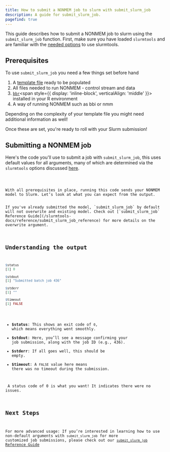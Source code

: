```yaml
---
title: How to submit a NONMEM job to slurm with submit_slurm_job
description: A guide for submit_slurm_job.
pagefind: true
---
```


This guide describes how to submit a NONMEM job to slurm using the `submit_slurm_job` function. First, make sure you have loaded `slurmtools` and are familiar with the [needed options](/slurmtools-docs/guides/getting_started) to use slurmtools.

## Prerequisites

To use `submit_slurm_job` you need a few things set before hand
<Steps>
1. A [template file](/slurmtools-docs/guides/simple_template_file) ready to be populated
2. All files needed to run NONMEM - control stream and data
3. [`bbr`](https://github.com/metrumresearchgroup/bbr)<span style={{ display: 'inline-block', verticalAlign: 'middle' }}><Icon name="external" /></span> installed in your R environment
4. A way of running NONMEM such as bbi or nmm
</Steps>
<Aside type="note">Depending on the complexity of your template file you might need additional information as well!</Aside> 

Once these are set, you're ready to roll with your Slurm submission! 

## Submitting a NONMEM job
Here's the code you'll use to submit a job with `submit_slurm_job`, this uses default values for all arguments, many of which are determined via the `slurmtools` options discussed [here](/slurmtools-docs/guides/getting_started).


<Code title="submit_job.R" lang="r" code = {submit_code} />

With all prerequisites in place, running this code sends your NONMEM model to Slurm. Let’s look at what you can expect from the output.

<Aside type="note">If you've already submitted the model, `submit_slurm_job` by default will not overwrite and existing model. Check out [`submit_slurm_job` Reference Guide](/slurmtools-docs/reference/submit_slurm_job_reference) for more details on the overwrite argument.</Aside>

## Understanding the output
```r
$status
[1] 0

$stdout
[1] "Submitted batch job 436"

$stderr
[1] ""

$timeout
[1] FALSE
```

- **$status**: This shows an exit code of `0`, which means everything went smoothly.
- **$stdout**: Here, you’ll see a message confirming your job submission, along with the job ID (e.g., 436).
- **$stderr**: If all goes well, this should be empty.
- **$timeout**: A `FALSE` value here means there was no timeout during the submission.

<Aside type="tip"path> A status code of 0 is what you want! It indicates there were no issues. </Aside>

## Next Steps
For more advanced usage: If you’re interested in learning how to use non-default arguments with `submit_slurm_job` for more customized job submissions, please check out our [`submit_slurm_job` Reference Guide](/slurmtools-docs/reference/submit_slurm_job_reference)
